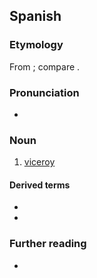 {{also|Virrey}}

==Spanish==

===Etymology===
From {{m|es|rey||king}}; compare {{cog|fr|vice-roi}}.

===Pronunciation===
* {{audio|es|LL-Q1321 (spa)-AdrianAbdulBaha-virrey.wav|Audio (Colombia)}}

===Noun===
{{es-noun|m|f=virreina}}

# [[viceroy]]

====Derived terms====
* {{l|es|virreinato}}
* {{l|es|virreinal}}

===Further reading===
* {{R:DRAE}}

{{C|es|Heads of state}}